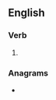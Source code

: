{{also|de-ices}}
==English==

===Verb===
{{head|en|verb form}}

# {{en-third-person singular of|deice}}

===Anagrams===
* {{anagrams|en|ceside}}